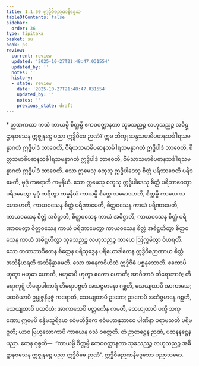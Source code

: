 ```yaml
---
title: 1.1.50 ဣဒ္ဓိဝိဓဉာဏနိဒ္ဒေသ
tableOfContents: false
sidebar:
  order: 36
type: tipitaka
basket: su
book: ps
review:
  current: review
  updated: '2025-10-27T21:48:47.031554'
  updated_by: ''
  notes: ''
  history:
  - state: review
    date: '2025-10-27T21:48:47.031554'
    updated_by: ''
    notes: ''
    previous_state: draft
---
```



<ReviewStatus review={frontmatter.review} showDetails={true} />

<HypothesisAnnotation frontmatter={frontmatter} />

<DynamicBreadcrumb />

<Paragraph type="center" book="ps">
* ဉာဏကထာ
</Paragraph>


<Division number="101" book="ps" e="ch" v="26" p="107">

<Paragraph number="620" book="ps">
ကထံ ကာယမ္ပိ စိတ္တမ္ပိ ဧကဝဝတ္ထာနတာ သုခသညဉ္စ လဟုသညဉ္စ အဓိဋ္ဌာနဝသေန ဣဇ္ဈနဋ္ဌေ ပညာ ဣဒ္ဓိဝိဓေ ဉာဏံ? ဣဓ ဘိက္ခု ဆန္ဒသမာဓိပဓာနသင်္ခါရသမန္နာဂတံ ဣဒ္ဓိပါဒံ ဘာဝေတိ, ဝီရိယသမာဓိပဓာနသင်္ခါရသမန္နာဂတံ ဣဒ္ဓိပါဒံ ဘာဝေတိ, စိတ္တသမာဓိပဓာနသင်္ခါရသမန္နာဂတံ ဣဒ္ဓိပါဒံ ဘာဝေတိ, ဝီမံသာသမာဓိပဓာနသင်္ခါရသမန္နာဂတံ ဣဒ္ဓိပါဒံ ဘာဝေတိ. သော ဣမေသု စတူသု ဣဒ္ဓိပါဒေသု စိတ္တံ ပရိဘာဝေတိ ပရိဒမေတိ, မုဒုံ ကရောတိ ကမ္မနိယံ. သော ဣမေသု စတူသု ဣဒ္ဓိပါဒေသု စိတ္တံ ပရိဘာဝေတွာ ပရိဒမေတွာ မုဒုံ ကရိတွာ ကမ္မနိယံ ကာယမ္ပိ စိတ္တေ သမောဒဟတိ, စိတ္တမ္ပိ ကာယေ သမောဒဟတိ, ကာယဝသေန စိတ္တံ ပရိဏာမေတိ, စိတ္တဝသေန ကာယံ ပရိဏာမေတိ, ကာယဝသေန စိတ္တံ အဓိဋ္ဌာတိ, စိတ္တဝသေန ကာယံ အဓိဋ္ဌာတိ; ကာယဝသေန စိတ္တံ ပရိဏာမေတွာ စိတ္တဝသေန ကာယံ ပရိဏာမေတွာ ကာယဝသေန စိတ္တံ အဓိဋ္ဌဟိတွာ စိတ္တဝသေန ကာယံ အဓိဋ္ဌဟိတွာ သုခသညဉ္စ လဟုသညဉ္စ ကာယေ ဩက္ကမိတွာ ဝိဟရတိ. သော တထာဘာဝိတေန စိတ္တေန ပရိသုဒ္ဓေန ပရိယောဒါတေန ဣဒ္ဓိဝိဓဉာဏာယ စိတ္တံ အဘိနီဟရတိ အဘိနိန္နာမေတိ. သော အနေကဝိဟိတံ ဣဒ္ဓိဝိဓံ ပစ္စနုဘောတိ.
</Paragraph>

</Division>
<Division number="102" book="ps" e="ch" v="26" p="107">

<Paragraph number="621" book="ps">
ဧကောပိ ဟုတွာ ဗဟုဓာ ဟောတိ, ဗဟုဓာပိ ဟုတွာ ဧကော ဟောတိ; အာဝိဘာဝံ တိရောဘာဝံ; တိရောကုဋ္ဋံ တိရောပါကာရံ တိရောပဗ္ဗတံ အသဇ္ဇမာနော ဂစ္ဆတိ, သေယျထာပိ အာကာသေ; ပထဝိယာပိ ဥမ္မုဇ္ဇနိမုဇ္ဇံ ကရောတိ, သေယျထာပိ ဥဒကေ; ဥဒကေပိ အဘိဇ္ဇမာနေ ဂစ္ဆတိ, သေယျထာပိ ပထဝိယံ; အာကာသေပိ ပလ္လင်္ကေန ကမတိ, သေယျထာပိ ပက္ခီ သကုဏော; ဣမေပိ စန္ဒိမသူရိယေ ဧဝံမဟိဒ္ဓိကေ ဧဝံမဟာနုဘာဝေ ပါဏိနာ ပရာမသတိ ပရိမဇ္ဇတိ; ယာဝ ဗြဟ္မလောကာပိ ကာယေန ဝသံ ဝတ္တေတိ. တံ ဉာတဋ္ဌေန ဉာဏံ, ပဇာနနဋ္ဌေန ပညာ. တေန ဝုစ္စတိ—  “ကာယမ္ပိ စိတ္တမ္ပိ ဧကဝဝတ္ထာနတာ သုခသညဉ္စ လဟုသညဉ္စ အဓိဋ္ဌာနဝသေန ဣဇ္ဈနဋ္ဌေ ပညာ ဣဒ္ဓိဝိဓေ ဉာဏံ”.

</Paragraph>
</Division>

<Paragraph number="622" type="center" book="ps">
ဣဒ္ဓိဝိဓဉာဏနိဒ္ဒေသော ပညာသမော.
</Paragraph>